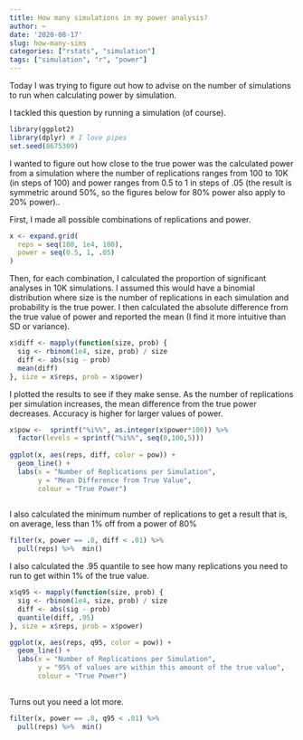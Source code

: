 ```yaml
---
title: How many simulations in my power analysis?
author: ~
date: '2020-08-17'
slug: how-many-sims
categories: ["rstats", "simulation"]
tags: ["simulation", "r", "power"]
---
```


Today I was trying to figure out how to advise on the number of simulations to run when calculating power by simulation.

I tackled this question by running a simulation (of course).

```r
library(ggplot2)
library(dplyr) # I love pipes
set.seed(8675309)
```


I wanted to figure out how close to the true power was the calculated power from a simulation where the number of replications ranges from 100 to 10K (in steps of 100) and power ranges from 0.5 to 1 in steps of .05 (the result is symmetric around 50%, so the figures below for 80% power also apply to 20% power)..

First, I made all possible combinations of replications and power.

```r
x <- expand.grid(
  reps = seq(100, 1e4, 100),
  power = seq(0.5, 1, .05)
)
```

Then, for each combination, I calculated the proportion of significant analyses in 10K simulations. I assumed this would have a binomial distribution where size is the number of replications in each simulation and probability is the true power. I then calculated the absolute difference from the true value of power and reported the mean (I find it more intuitive than SD or variance).

```r
x$diff <- mapply(function(size, prob) {
  sig <- rbinom(1e4, size, prob) / size
  diff <- abs(sig - prob)
  mean(diff)
}, size = x$reps, prob = x$power)
```

I plotted the results to see if they make sense. As the number of replications per simulation increases, the mean difference from the true power decreases. Accuracy is higher for larger values of power.

```r
x$pow <-  sprintf("%i%%", as.integer(x$power*100)) %>%
  factor(levels = sprintf("%i%%", seq(0,100,5)))
  
ggplot(x, aes(reps, diff, color = pow)) +
  geom_line() +
  labs(x = "Number of Replications per Simulation", 
       y = "Mean Difference from True Value",
       colour = "True Power")
  
```

I also calculated the minimum number of replications to get a result that is, on average, less than 1% off from a power of 80%

```r
filter(x, power == .8, diff < .01) %>% 
  pull(reps) %>%  min()
```

I also calculated the .95 quantile to see how many replications you need to run to get within 1% of the true value.

```r
x$q95 <- mapply(function(size, prob) {
  sig <- rbinom(1e4, size, prob) / size
  diff <- abs(sig - prob)
  quantile(diff, .95)
}, size = x$reps, prob = x$power)
```

```r
ggplot(x, aes(reps, q95, color = pow)) +
  geom_line() +
  labs(x = "Number of Replications per Simulation", 
       y = "95% of values are within this amount of the true value",
       colour = "True Power")
  
```

Turns out you need a lot more.

```r
filter(x, power == .8, q95 < .01) %>% 
  pull(reps) %>%  min()
```